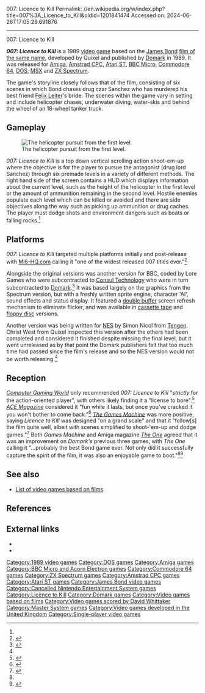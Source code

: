 007: Licence to Kill
Permalink: //en.wikipedia.org/w/index.php?title=007%3A_Licence_to_Kill&oldid=1201841474
Accessed on: 2024-06-26T17:05:29.691876



------
007: Licence to Kill
{{For|the film|Licence to Kill}}
{{Use dmy dates|date=December 2023}}
{{Use British English|date=January 2013}}
{{Infobox video game
|title = 007: Licence to Kill
|image = James Bond Licence Atari.jpg
|caption = Atari ST Cover art
|developer = Quixel
|publisher = [[Domark]]
|director =
|producer =
|designer = John Kavanagh
|programmer = Marcus Goodey
|artist = Tony West
|writer =
|composer=[[David Whittaker (video game composer)|David Whittaker]]
|engine =
|series = ''[[James Bond in video games|James Bond]]''
|released = {{vgrelease|NA|1989}}'''Sega Master System'''{{Video game release|KOR|1996}}
|genre = [[Shoot 'em up|Top-down shooter]]
|modes = [[Single-player video game|Single-player]]
|platforms = [[Amiga]], [[Amstrad CPC]], [[Atari ST]], [[BBC Micro]], [[Commodore 64]], [[DOS]], [[MSX]], [[ZX Spectrum]]
}}

'''''007: Licence to Kill''''' is a 1989 [[video game]] based on the [[James Bond]] [[Licence to Kill|film of the same name]], developed by Quixel and published by [[Domark]] in 1989. It was released for [[Amiga]], [[Amstrad CPC]], [[Atari ST]], [[BBC Micro]], [[Commodore 64]], [[DOS]], [[MSX]] and [[ZX Spectrum]]. 

The game's storyline closely follows that of the film, consisting of six scenes in which Bond chases drug czar Sanchez who has murdered his best friend [[Felix Leiter]]'s bride. The scenes within the game vary in setting and include helicopter chases, underwater diving, water-skis and behind the wheel of an 18-wheel tanker truck.

==Gameplay==
[[File:007_Licence_to_Kill_level_one_screenshot.gif|thumb|left|The helicopter pursuit from the first level.]]

''007: Licence to Kill'' is a top down vertical scrolling action shoot-em-up where the objective is for the player to pursue the antagonist (drug lord Sanchez) through six premade levels in a variety of different methods. The right hand side of the screen contains a HUD which displays information about the current level, such as the height of the helicopter in the first level or the amount of ammunition remaining in the second level. Hostile enemies populate each level which can be killed or avoided and there are side objectives along the way such as picking up ammunition or drug caches. The player must dodge shots and environment dangers such as boats or falling rocks.<ref name="MI6" />

==Platforms==
''007: Licence to Kill'' targeted multiple platforms initially and post-release with [[Mi6-HQ.com]] calling it "one of the widest released 007 titles ever."<ref name="MI6-interview">{{cite web|url=https://www.mi6-hq.com/sections/articles/interview_gaming_ltk.php3|publisher=[[Mi6-HQ.com]]|title=Making The Licence To Kill Game |access-date=18 November 2015}}</ref>

Alongside the original versions was another version for BBC, coded by Lore Games who were subcontracted to [[Consul Technology]] who were in turn subcontracted to [[Domark]].<ref name="MI6">{{cite web|url=http://www.mi6-hq.com/sections/games/ltk.php3?s=games|publisher=[[Mi6-HQ.com]]|title=Licence to Kill game info |access-date=9 August 2007}}</ref> It was based largely on the graphics from the Spectrum version, but with a freshly written sprite engine, character 'AI', sound effects and status display.  It featured a [[double buffer]] screen refresh mechanism to eliminate flicker, and was available in [[cassette tape]] and [[floppy disc]] versions.{{citation needed|date=November 2015}}

Another version was being written for [[Nintendo Entertainment System|NES]] by Simon Nicol from [[Tengen (company)|Tengen]]. Christ West from Quixel inspected this version after the others had been completed and considered it finished despite missing the final level, but it went unreleased as by that point the Domark publishers felt that too much time had passed since the film's release and so the NES version would not be worth releasing.<ref name="MI6-interview" />

==Reception==
''[[Computer Gaming World]]'' only recommended ''007: Licence to Kill'' "''strictly'' for the action-oriented player", with others likely finding it a "license to bore".<ref name="choi199001">{{cite magazine | url=http://www.cgwmuseum.org/galleries/index.php?year=1990&pub=2&id=67 | title=Nobody Does It Better | magazine=Computer Gaming World | date=January 1990 | access-date=15 November 2013 | author=Choi, Yung Min | pages=52 | issue=67}}</ref> ''[[ACE (magazine)|ACE Magazine]]'' considered it "fun while it lasts, but once you've cracked it you won't bother to come back."<ref name="ACE">{{cite journal |last=Lacey |first=Eugene |date=September 1989 |title=Licence to Kill |journal=ACE (Advanced Computer Entertainment) |url=https://archive.org/stream/ace-magazine-24/ACE_Issue_24_1989_Sep#page/n53/mode/1up |access-date=18 November 2015}}</ref> ''[[The Games Machine]]'' was more positive, saying ''Licence to Kill'' was designed "on a grand scale" and that it "follow[s] the film quite well, albeit with scenes simplified to shoot-'em-up and dodge games."<ref name="GamesMachine">{{cite journal |date=October 1989 |title=Licence to Kill |journal=The Games Machine UK |url=https://archive.org/stream/the-games-machine-21/TheGamesMachine21#page/n98/mode/1up |access-date=18 November 2015}}</ref> Both ''Games Machine'' and Amiga magazine ''[[The One (magazine)|The One]]'' agreed that it was an improvement on ''Domark's'' previous three games, with ''The One'' calling it "...probably the best Bond game ever. Not only did it successfully capture the spirit of the film, it was also an enjoyable game to boot."<ref name="GamesMachine" /><ref name="OneAmiga">{{cite journal |date=June 1991 |title=Licence to Kill |journal=The One |url=https://archive.org/stream/TheOneIssue33Jun91/The_One_Issue_33_Jun_91#page/n110/mode/1up|access-date=18 November 2015}}</ref>

==See also==
*[[List of video games based on films]]

==References==
{{Reflist}}

==External links==
*{{moby game|id=/007-licence-to-kill}}
*{{IMDb title|490765}}

{{James Bond games}}
{{Licence to Kill}}
{{Authority control}}

{{DEFAULTSORT:007: Licence To Kill}}
[[Category:1989 video games]]
[[Category:DOS games]]
[[Category:Amiga games]]
[[Category:BBC Micro and Acorn Electron games]]
[[Category:Commodore 64 games]]
[[Category:ZX Spectrum games]]
[[Category:Amstrad CPC games]]
[[Category:Atari ST games]]
[[Category:James Bond video games]]
[[Category:Cancelled Nintendo Entertainment System games]]
[[Category:Licence to Kill]]
[[Category:Domark games]]
[[Category:Video games based on films]]
[[Category:Video games scored by David Whittaker]]
[[Category:Master System games]]
[[Category:Video games developed in the United Kingdom]]
[[Category:Single-player video games]]